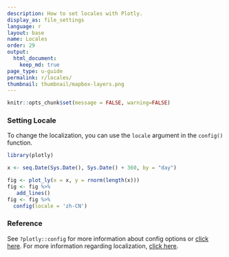 ```yaml
---
description: How to set locales with Plotly.
display_as: file_settings
language: r
layout: base
name: Locales
order: 29
output:
  html_document:
    keep_md: true
page_type: u-guide
permalink: r/locales/
thumbnail: thumbnail/mapbox-layers.png
---
```


```r
knitr::opts_chunk$set(message = FALSE, warning=FALSE)
```
### Setting Locale
To change the localization, you can use the `locale` argument in the `config()` function. 

```r
library(plotly)

x <- seq.Date(Sys.Date(), Sys.Date() + 360, by = "day")

fig <- plot_ly(x = x, y = rnorm(length(x))) 
fig <- fig %>%
   add_lines() 
fig <- fig %>%
  config(locale = 'zh-CN')
```

### Reference

See `?plotly::config` for more information about config options or [click here](https://plotly.com/r/configuration-options/). For more information regarding localization, [click here](https://github.com/plotly/plotly.js/tree/master/dist#to-include-localization).